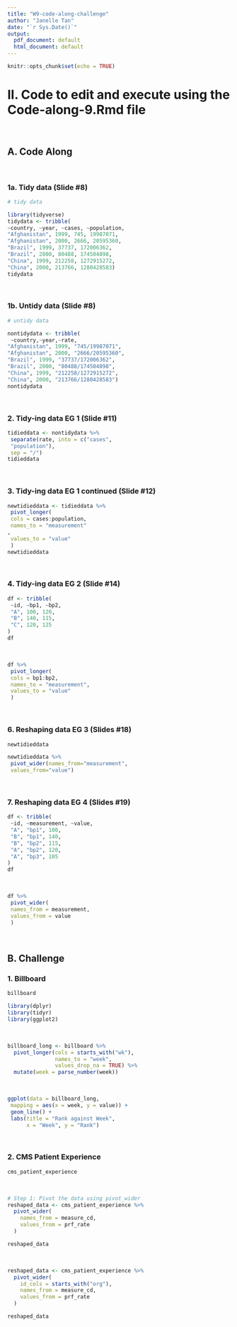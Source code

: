 ```yaml
---
title: "W9-code-along-challenge"
author: "Janelle Tan"
date: "`r Sys.Date()`"
output:
  pdf_document: default
  html_document: default
---
```


```r
knitr::opts_chunk$set(echo = TRUE)
```

# II. Code to edit and execute using the Code-along-9.Rmd file 
<br>

## A. Code Along
<br>

### 1a. Tidy data (Slide #8)

```r
# tidy data

library(tidyverse)
tidydata <- tribble(
~country, ~year, ~cases, ~population,
"Afghanistan", 1999, 745, 19987071,
"Afghanistan", 2000, 2666, 20595360,
"Brazil", 1999, 37737, 172006362,
"Brazil", 2000, 80488, 174504898,
"China", 1999, 212258, 1272915272,
"China", 2000, 213766, 1280428583)
tidydata

```
<br>

### 1b. Untidy data (Slide #8)
```r
# untidy data

nontidydata <- tribble(
 ~country,~year,~rate, 
"Afghanistan", 1999, "745/19987071", 
"Afghanistan", 2000, "2666/20595360", 
"Brazil", 1999, "37737/172006362", 
"Brazil", 2000, "80488/174504898", 
"China", 1999, "212258/1272915272",
"China", 2000, "213766/1280428583")
nontidydata

```
<br>

### 2. Tidy-ing data EG 1 (Slide #11)

```r
tidieddata <- nontidydata %>%
 separate(rate, into = c("cases", 
 "population"),
 sep = "/")
tidieddata


```
<br>

### 3. Tidy-ing data EG 1 continued (Slide #12)

```r
newtidieddata <- tidieddata %>%
 pivot_longer(
 cols = cases:population,
 names_to = "measurement"
,
 values_to = "value"
 )
newtidieddata
```
<br>

### 4. Tidy-ing data EG 2 (Slide #14)

```r
df <- tribble(
 ~id, ~bp1, ~bp2,
 "A", 100, 120,
 "B", 140, 115,
 "C", 120, 125
)
df

```
<br>

```r
df %>%
 pivot_longer(
 cols = bp1:bp2,
 names_to = "measurement",
 values_to = "value"
 )

```
<br>


### 6. Reshaping data EG 3 (Slides #18)

```r

newtidieddata

newtidieddata %>% 
 pivot_wider(names_from="measurement",
 values_from="value")

```
<br>

### 7. Reshaping data EG 4 (Slides #19)

```r

df <- tribble(
 ~id, ~measurement, ~value,
 "A", "bp1", 100,
 "B", "bp1", 140,
 "B", "bp2", 115, 
 "A", "bp2", 120,
 "A", "bp3", 105
)
df

```
<br>

```r

df %>% 
 pivot_wider(
 names_from = measurement,
 values_from = value
 )

```
<br>



## B. Challenge

### 1. Billboard

```r
billboard

library(dplyr)
library(tidyr)
library(ggplot2)
```
<br>

```r
billboard_long <- billboard %>% 
  pivot_longer(cols = starts_with("wk"), 
               names_to = "week",
               values_drop_na = TRUE) %>% 
  mutate(week = parse_number(week))
```
<br>

```r

ggplot(data = billboard_long,
 mapping = aes(x = week, y = value)) +
 geom_line() +
 labs(title = "Rank against Week",
      x = "Week", y = "Rank")

```
<br>

### 2. CMS Patient Experience

```r
cms_patient_experience
```
<br>

```r
# Step 1: Pivot the data using pivot_wider
reshaped_data <- cms_patient_experience %>%
  pivot_wider(
    names_from = measure_cd,
    values_from = prf_rate
  )

reshaped_data
```
<br>

```r
reshaped_data <- cms_patient_experience %>%
  pivot_wider(
    id_cols = starts_with("org"),
    names_from = measure_cd,
    values_from = prf_rate
  )

reshaped_data
```
<br>

```r

```
<br>

